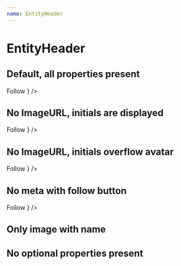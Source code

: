 ```yaml
---
name: EntityHeader
---
```



# EntityHeader

## Default, all properties present

<Playground>
  <EntityHeader
    imageUrl="https://picsum.photos/110/110/?random"
    initials="FD"
    name="Francesca DiMattio"
    meta="American, b. 1979"
    href="http://www.artsy.net/artist/francesca-dimattio"
    FollowButton={
      <Sans size="2" weight="medium" color="black">
        Follow
      </Sans>
    }
  />
</Playground>

## No ImageURL, initials are displayed

<Playground>
  <EntityHeader
    initials="FD"
    name="Francesca DiMattio"
    meta="American, b. 1979"
    href="http://www.artsy.net/artist/francesca-dimattio"
    FollowButton={
      <Sans size="2" weight="medium" color="black">
        Follow
      </Sans>
    }
  />
</Playground>

## No ImageURL, initials overflow avatar

<Playground>
  <EntityHeader
    initials="FDMATIO"
    name="Francesca DiMattio"
    meta="American, b. 1979"
    FollowButton={
      <Sans size="2" weight="medium" color="black">
        Follow
      </Sans>
    }
  />
</Playground>

## No meta with follow button

<Playground>
  <EntityHeader
    imageUrl="https://picsum.photos/110/110/?random"
    name="Francesca DiMattio"
    FollowButton={
      <Sans size="2" weight="medium" color="black">
        Follow
      </Sans>
    }
  />
</Playground>

## Only image with name

<Playground>
  <EntityHeader
    imageUrl="https://picsum.photos/110/110/?random"
    name="Francesca DiMattio"
  />
</Playground>

## No optional properties present

<Playground>
  <EntityHeader name="Francesca DiMattio" />
</Playground>

